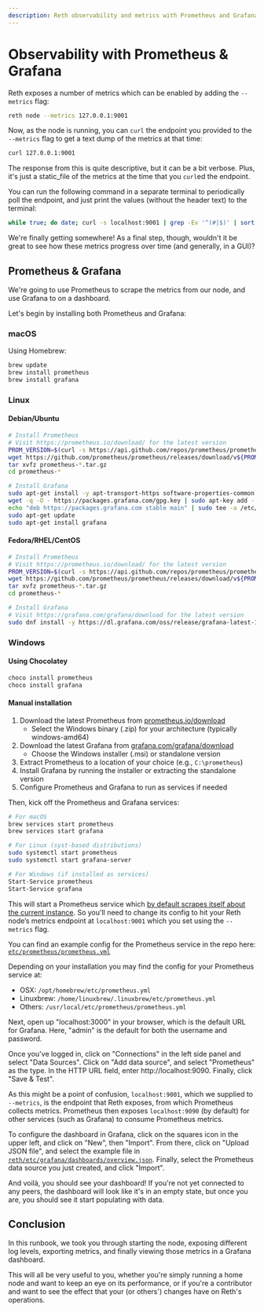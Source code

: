 ```yaml
---
description: Reth observability and metrics with Prometheus and Grafana.
---
```


# Observability with Prometheus & Grafana

Reth exposes a number of metrics which can be enabled by adding the `--metrics` flag:

```bash
reth node --metrics 127.0.0.1:9001
```

Now, as the node is running, you can `curl` the endpoint you provided to the `--metrics` flag to get a text dump of the metrics at that time:

```bash
curl 127.0.0.1:9001
```

The response from this is quite descriptive, but it can be a bit verbose. Plus, it's just a static_file of the metrics at the time that you `curl`ed the endpoint.

You can run the following command in a separate terminal to periodically poll the endpoint, and just print the values (without the header text) to the terminal:

```bash
while true; do date; curl -s localhost:9001 | grep -Ev '^(#|$)' | sort; echo; sleep 10; done
```

We're finally getting somewhere! As a final step, though, wouldn't it be great to see how these metrics progress over time (and generally, in a GUI)?

## Prometheus & Grafana

We're going to use Prometheus to scrape the metrics from our node, and use Grafana to on a dashboard.

Let's begin by installing both Prometheus and Grafana:

### macOS

Using Homebrew:

```bash
brew update
brew install prometheus
brew install grafana
```

### Linux

#### Debian/Ubuntu

```bash
# Install Prometheus
# Visit https://prometheus.io/download/ for the latest version
PROM_VERSION=$(curl -s https://api.github.com/repos/prometheus/prometheus/releases/latest | grep tag_name | cut -d '"' -f 4 | cut -c 2-)
wget https://github.com/prometheus/prometheus/releases/download/v${PROM_VERSION}/prometheus-${PROM_VERSION}.linux-amd64.tar.gz
tar xvfz prometheus-*.tar.gz
cd prometheus-*

# Install Grafana
sudo apt-get install -y apt-transport-https software-properties-common
wget -q -O - https://packages.grafana.com/gpg.key | sudo apt-key add -
echo "deb https://packages.grafana.com stable main" | sudo tee -a /etc/apt/sources.list.d/grafana.list
sudo apt-get update
sudo apt-get install grafana
```

#### Fedora/RHEL/CentOS

```bash
# Install Prometheus
# Visit https://prometheus.io/download/ for the latest version
PROM_VERSION=$(curl -s https://api.github.com/repos/prometheus/prometheus/releases/latest | grep tag_name | cut -d '"' -f 4 | cut -c 2-)
wget https://github.com/prometheus/prometheus/releases/download/v${PROM_VERSION}/prometheus-${PROM_VERSION}.linux-amd64.tar.gz
tar xvfz prometheus-*.tar.gz
cd prometheus-*

# Install Grafana
# Visit https://grafana.com/grafana/download for the latest version
sudo dnf install -y https://dl.grafana.com/oss/release/grafana-latest-1.x86_64.rpm
```

### Windows

#### Using Chocolatey

```powershell
choco install prometheus
choco install grafana
```

#### Manual installation

1. Download the latest Prometheus from [prometheus.io/download](https://prometheus.io/download/)
    - Select the Windows binary (.zip) for your architecture (typically windows-amd64)
2. Download the latest Grafana from [grafana.com/grafana/download](https://grafana.com/grafana/download)
    - Choose the Windows installer (.msi) or standalone version
3. Extract Prometheus to a location of your choice (e.g., `C:\prometheus`)
4. Install Grafana by running the installer or extracting the standalone version
5. Configure Prometheus and Grafana to run as services if needed

Then, kick off the Prometheus and Grafana services:

```bash
# For macOS
brew services start prometheus
brew services start grafana

# For Linux (syst-based distributions)
sudo systemctl start prometheus
sudo systemctl start grafana-server

# For Windows (if installed as services)
Start-Service prometheus
Start-Service grafana
```

This will start a Prometheus service which [by default scrapes itself about the current instance](https://prometheus.io/docs/introduction/first_steps/#:~:text=The%20job%20contains%20a%20single,%3A%2F%2Flocalhost%3A9090%2Fmetrics.). So you'll need to change its config to hit your Reth node’s metrics endpoint at `localhost:9001` which you set using the `--metrics` flag.

You can find an example config for the Prometheus service in the repo here: [`etc/prometheus/prometheus.yml`](https://github.com/paradigmxyz/reth/blob/main/etc/prometheus/prometheus.yml)

Depending on your installation you may find the config for your Prometheus service at:

-   OSX: `/opt/homebrew/etc/prometheus.yml`
-   Linuxbrew: `/home/linuxbrew/.linuxbrew/etc/prometheus.yml`
-   Others: `/usr/local/etc/prometheus/prometheus.yml`

Next, open up "localhost:3000" in your browser, which is the default URL for Grafana. Here, "admin" is the default for both the username and password.

Once you've logged in, click on "Connections" in the left side panel and select "Data Sources". Click on "Add data source", and select "Prometheus" as the type. In the HTTP URL field, enter http://localhost:9090. Finally, click "Save & Test".

As this might be a point of confusion, `localhost:9001`, which we supplied to `--metrics`, is the endpoint that Reth exposes, from which Prometheus collects metrics. Prometheus then exposes `localhost:9090` (by default) for other services (such as Grafana) to consume Prometheus metrics.

To configure the dashboard in Grafana, click on the squares icon in the upper left, and click on "New", then "Import". From there, click on "Upload JSON file", and select the example file in [`reth/etc/grafana/dashboards/overview.json`](https://github.com/paradigmxyz/reth/blob/main/etc/grafana/dashboards/overview.json). Finally, select the Prometheus data source you just created, and click "Import".

And voilà, you should see your dashboard! If you're not yet connected to any peers, the dashboard will look like it's in an empty state, but once you are, you should see it start populating with data.

## Conclusion

In this runbook, we took you through starting the node, exposing different log levels, exporting metrics, and finally viewing those metrics in a Grafana dashboard.

This will all be very useful to you, whether you're simply running a home node and want to keep an eye on its performance, or if you're a contributor and want to see the effect that your (or others') changes have on Reth's operations.

[installation]: ../installation/installation
[release-profile]: https://doc.rust-lang.org/cargo/reference/profiles.html#release
[docs]: https://github.com/paradigmxyz/reth/tree/main/docs
[metrics]: https://github.com/paradigmxyz/reth/blob/main/docs/design/metrics#current-metrics
